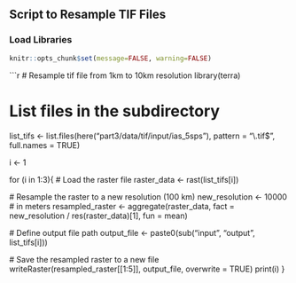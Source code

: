 ## Script to Resample TIF Files

### Load Libraries
```r
knitr::opts_chunk$set(message=FALSE, warning=FALSE)
```

```r
# Resample tif file from 1km to 10km resolution
library(terra)  

# List files in the subdirectory
list_tifs <- list.files(here("part3/data/tif/input/ias_5sps"), pattern = "\\.tif$", full.names = TRUE)

i <- 1

for (i in 1:3){
  # Load the raster file
  raster_data <- rast(list_tifs[i])
  
  # Resample the raster to a new resolution (100 km)
  new_resolution <- 10000  # in meters
  resampled_raster <- aggregate(raster_data, fact = new_resolution / res(raster_data)[1], fun = mean)
  
  # Define output file path
  output_file <- paste0(sub("input", "output", list_tifs[i]))

  # Save the resampled raster to a new file
  writeRaster(resampled_raster[[1:5]], output_file, overwrite = TRUE)
  print(i)
}

